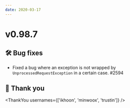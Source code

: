 ```yaml
---
date: 2020-03-17
---
```


# v0.98.7

## 🛠️ Bug fixes

- Fixed a bug where an exception is not wrapped by `UnprocessedRequestException` in a certain case. #2594

## 🙇 Thank you

<ThankYou usernames={['ikhoon', 'minwoox', 'trustin']} />
